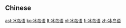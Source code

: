 {{also|冰島語}}
==Chinese==
{{zh-see|冰島語}}

[[ast:冰岛语]]
[[ko:冰岛语]]
[[lt:冰岛语]]
[[nl:冰岛语]]
[[fi:冰岛语]]
[[zh:冰岛语]]